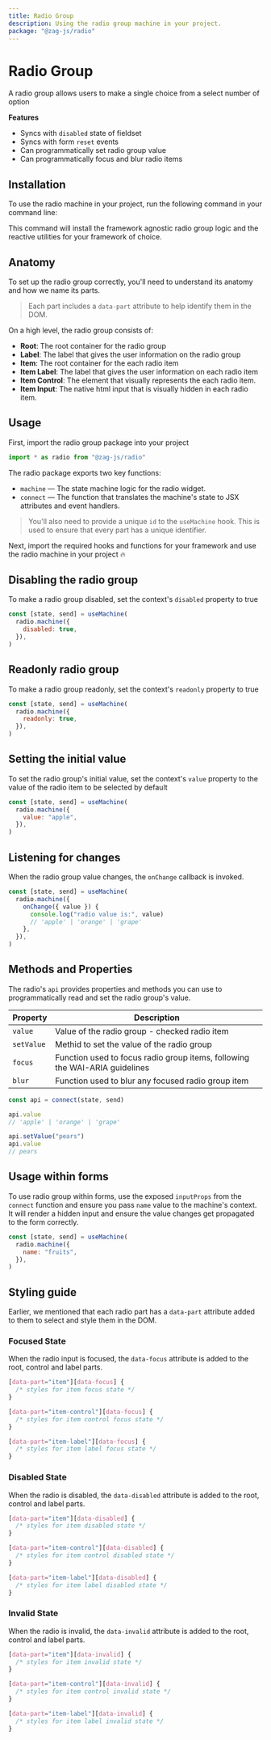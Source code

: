 ```yaml
---
title: Radio Group
description: Using the radio group machine in your project.
package: "@zag-js/radio"
---
```


# Radio Group

A radio group allows users to make a single choice from a select number of
option

<Resources pkg="@zag-js/radio" />

<Showcase id="Radio" />

**Features**

- Syncs with `disabled` state of fieldset
- Syncs with form `reset` events
- Can programmatically set radio group value
- Can programmatically focus and blur radio items

## Installation

To use the radio machine in your project, run the following command in your
command line:

<CodeSnippet id="radio-group/installation.mdx" />

This command will install the framework agnostic radio group logic and the
reactive utilities for your framework of choice.

## Anatomy

To set up the radio group correctly, you'll need to understand its anatomy and
how we name its parts.

> Each part includes a `data-part` attribute to help identify them in the DOM.

On a high level, the radio group consists of:

- **Root**: The root container for the radio group
- **Label**: The label that gives the user information on the radio group
- **Item**: The root container for the each radio item
- **Item Label**: The label that gives the user information on each radio item
- **Item Control**: The element that visually represents the each radio item.
- **Item Input**: The native html input that is visually hidden in each radio
  item.

## Usage

First, import the radio group package into your project

```jsx
import * as radio from "@zag-js/radio"
```

The radio package exports two key functions:

- `machine` — The state machine logic for the radio widget.
- `connect` — The function that translates the machine's state to JSX attributes
  and event handlers.

> You'll also need to provide a unique `id` to the `useMachine` hook. This is used
> to ensure that every part has a unique identifier.

Next, import the required hooks and functions for your framework and use the
radio machine in your project 🔥

<CodeSnippet id="radio-group/usage.mdx" />

## Disabling the radio group

To make a radio group disabled, set the context's `disabled` property to true

```jsx {3}
const [state, send] = useMachine(
  radio.machine({
    disabled: true,
  }),
)
```

## Readonly radio group

To make a radio group readonly, set the context's `readonly` property to true

```jsx {3}
const [state, send] = useMachine(
  radio.machine({
    readonly: true,
  }),
)
```

## Setting the initial value

To set the radio group's initial value, set the context's `value` property to
the value of the radio item to be selected by default

```jsx {3}
const [state, send] = useMachine(
  radio.machine({
    value: "apple",
  }),
)
```

## Listening for changes

When the radio group value changes, the `onChange` callback is invoked.

```jsx {3-8}
const [state, send] = useMachine(
  radio.machine({
    onChange({ value }) {
      console.log("radio value is:", value)
      // 'apple' | 'orange' | 'grape'
    },
  }),
)
```

## Methods and Properties

The radio's `api` provides properties and methods you can use to
programmatically read and set the radio group's value.

| Property   | Description                                                                 |
| ---------- | --------------------------------------------------------------------------- |
| `value`    | Value of the radio group - checked radio item                               |
| `setValue` | Methid to set the value of the radio group                                  |
| `focus`    | Function used to focus radio group items, following the WAI-ARIA guidelines |
| `blur`     | Function used to blur any focused radio group item                          |

```js
const api = connect(state, send)

api.value
// 'apple' | 'orange' | 'grape'

api.setValue("pears")
api.value
// pears
```

## Usage within forms

To use radio group within forms, use the exposed `inputProps` from the `connect`
function and ensure you pass `name` value to the machine's context. It will
render a hidden input and ensure the value changes get propagated to the form
correctly.

```jsx {3}
const [state, send] = useMachine(
  radio.machine({
    name: "fruits",
  }),
)
```

## Styling guide

Earlier, we mentioned that each radio part has a `data-part` attribute added to
them to select and style them in the DOM.

### Focused State

When the radio input is focused, the `data-focus` attribute is added to the
root, control and label parts.

```css
[data-part="item"][data-focus] {
  /* styles for item focus state */
}

[data-part="item-control"][data-focus] {
  /* styles for item control focus state */
}

[data-part="item-label"][data-focus] {
  /* styles for item label focus state */
}
```

### Disabled State

When the radio is disabled, the `data-disabled` attribute is added to the root,
control and label parts.

```css
[data-part="item"][data-disabled] {
  /* styles for item disabled state */
}

[data-part="item-control"][data-disabled] {
  /* styles for item control disabled state */
}

[data-part="item-label"][data-disabled] {
  /* styles for item label disabled state */
}
```

### Invalid State

When the radio is invalid, the `data-invalid` attribute is added to the root,
control and label parts.

```css
[data-part="item"][data-invalid] {
  /* styles for item invalid state */
}

[data-part="item-control"][data-invalid] {
  /* styles for item control invalid state */
}

[data-part="item-label"][data-invalid] {
  /* styles for item label invalid state */
}
```
